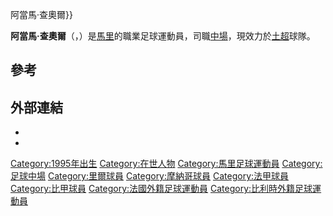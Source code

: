 {{Other uses|阿當馬·查奧爾 {{!}}阿當馬·查奧爾}}
{{noteTA
|G1=football
|G2=uefa
|1=zh-hans:阿达马·特劳雷;zh-hant:阿當馬·查奧爾;
|2=zh-hans:特劳雷;zh-hant:查奧爾;
|3=zh-hans:阿达马;zh-hant:阿當馬;
}}
{{Infobox football biography
| name           = 阿當馬·查奧爾<br />Adama Traoré
| image          = 20150331 Mali vs Ghana 127.jpg
| image_size     =
| caption        = 2015年3月阿當馬·查奧爾为[[馬里國家足球隊|马里U20]]出场的时候
| fullname       = Adama Traoré
| height         = {{height|m=1.80}}
| birth_date     = {{birth date and age|1995|6|28|df=y}}
| birth_place    = [[馬里|馬里]][[巴馬科|巴馬科]]
| currentclub = {{le|哈塔斯堡|Hatayspor}}
| clubnumber = 8
| position       = [[中場|中場]]
| youthyears1    = 2008–2013
| youthclubs1    = [[JMG_Academy|JMG Academy Bamako]]
| years1         = 2013–2014 |clubs1 = [[AS_Bakaridjan|AS Bakaridjan]]                    |caps1 = 3  |goals1 = 0
| years2         = 2014–2015 |clubs2 = [[里爾奧林匹克體育會|里爾]]                    |caps2 = 20 |goals2 = 2
| years3         = 2014 |clubs3 = → [[皇家梅斯干比魯維斯|比魯維斯]]       |caps3= 2 |goals3 = 0
| years4 = 2015–2020 | clubs4 = [[摩納哥體育會足球會|摩納哥]]  | caps4 = 22 | goals4 = 5
| years5 = 2017     | clubs5 = → [[里奧艾維足球俱樂部|里奧艾維]] | caps5 = 7 | goals5 = 1
| years6 = 2019
| clubs6 = → [[布魯日舒高皇家體育會|布魯日舒高]] (loan)
| caps6 = 8
| goals6 = 0
| years7 = 2019–2020
| clubs7 = → [[梅斯足球俱乐部|梅斯]] (loan) 
| caps7 = 15
| goals7 = 1
| years8 = 2020– | clubs8 = {{le|哈塔斯堡|Hatayspor}}  | caps8 = 0 | goals8 = 0
| nationalyears1 = 2014–2015 | nationalteam1  = [[馬里20歲以下國家足球隊|馬里U20]]
| nationalyears2 = 2015– | nationalteam2  = [[馬里國家足球隊|馬里]]
| nationalcaps1  = 11    | nationalgoals1 = 4
|nationalcaps2   = 14      | nationalgoals2 = 3
| club-update = 2020年9月11日
| nationalteam-update = 2019年11月17日
| medaltemplates =
{{MedalCountry|{{MLI}}}}
{{MedalCompetition|[[國際足協U-20世界盃|國際足協U-20世界盃]]}}
{{Medal|3rd|[[2015年國際足協U-20世界盃|2015 新西兰]]|[[馬里20歲以下國家足球隊|U-20隊]]}}
}}

'''阿當馬·查奧爾'''（{{lang-en|'''Adama Traoré'''}}，{{bd|1995年|6月28日}}）是[[馬里|馬里]]的職業足球運動員，司職[[中場|中場]]，現效力於[[土超|土超]]球隊{{le|哈塔斯堡|Hatayspor}}。

==參考==
{{Reflist}}

==外部連結==
* {{Soccerway|adama-traore/299856}}
* {{LFP.fr|id=traore-adama-1|name=Adama Traoré}}

{{2017年非洲國家盃馬里參賽名單}}
{{2021年非洲國家盃馬里參賽名單}}

{{DEFAULTSORT:Traore, Adama}}
[[Category:1995年出生|Category:1995年出生]]
[[Category:在世人物|Category:在世人物]]
[[Category:馬里足球運動員|Category:馬里足球運動員]]
[[Category:足球中場|Category:足球中場]]
[[Category:里爾球員|Category:里爾球員]]
[[Category:摩納哥球員|Category:摩納哥球員]]
[[Category:法甲球員|Category:法甲球員]]
[[Category:比甲球員|Category:比甲球員]]
[[Category:法國外籍足球運動員|Category:法國外籍足球運動員]]
[[Category:比利時外籍足球運動員|Category:比利時外籍足球運動員]]